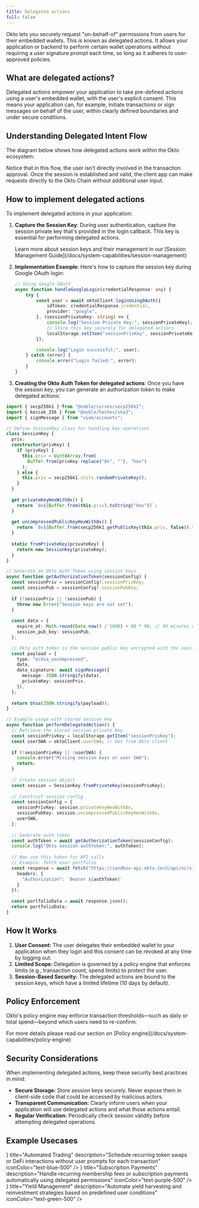 ```yaml
---
title: Delegated actions
full: false
---
```



<AIMarkdownComponent isIndex={false} />

Okto lets you securely request "on-behalf-of" permissions from users for their embedded wallets. This is known as delegated actions. It allows your application or backend to perform certain wallet operations without requiring a user signature prompt each time, so long as it adheres to user-approved policies.

## What are delegated actions?

Delegated actions empower your application to take pre-defined actions using a user's embedded wallet, with the user's explicit consent. This means your application can, for example, initiate transactions or sign messages on behalf of the user, within clearly defined boundaries and under secure conditions.

## Understanding Delegated Intent Flow

The diagram below shows how delegated actions work within the Okto ecosystem:

<FullscreenImage 
  src="/images/okto-auth-delegated-flow.png" 
  alt="Okto Delegated Flow" 
  className="w-3/4 md:w-2/3 max-w-full rounded-lg shadow-md mx-auto" 
/>

Notice that in this flow, the user isn't directly involved in the transaction approval. Once the session is established and valid, the client app can make requests directly to the Okto Chain without additional user input.

## How to implement delegated actions

To implement delegated actions in your application:

1. **Capture the Session Key**:
   During user authentication, capture the session private key that's provided in the login callback. This key is essential for performing delegated actions.

   <Callout type="info">
   Learn more about session keys and their management in our [Session Management Guide](/docs/system-capabilities/session-management)
   </Callout>

2. **Implementation Example**:
   Here's how to capture the session key during Google OAuth login:

   ```typescript
   // Using Google OAuth
   async function handleGoogleLogin(credentialResponse: any) {
       try {
           const user = await oktoClient.loginUsingOAuth({
               idToken: credentialResponse.credential,
               provider: "google",
           }, (sessionPrivateKey: string) => {
               console.log("Session Private Key:", sessionPrivateKey);
               // Store this key securely for delegated actions
               localStorage.setItem("sessionPrivKey", sessionPrivateKey);
           });

           console.log("Login successful:", user);
       } catch (error) {
           console.error("Login failed:", error);
       }
   }
   ```
  
  3. **Creating the Okto Auth Token for delegated actions**: Once you have the session key, you can generate an authorization token to make delegated actions:

  ```typescript
  import { secp256k1 } from "@noble/curves/secp256k1";
  import { keccak_256 } from "@noble/hashes/sha3";
  import { signMessage } from "viem/accounts";

  // Define SessionKey class for handling key operations
  class SessionKey {
    priv;
    constructor(privKey) {
      if (privKey) {
        this.priv = Uint8Array.from(
          Buffer.from(privKey.replace("0x", ""), "hex")
        );
      } else {
        this.priv = secp256k1.utils.randomPrivateKey();
      }
    }
    
    get privateKeyHexWith0x() {
      return `0x${Buffer.from(this.priv).toString("hex")}`;
    }
    
    get uncompressedPublicKeyHexWith0x() {
      return `0x${Buffer.from(secp256k1.getPublicKey(this.priv, false)).toString("hex")}`;
    }
    
    static fromPrivateKey(privateKey) {
      return new SessionKey(privateKey);
    }
  }

  // Generate an Okto Auth Token using session keys
  async function getAuthorizationToken(sessionConfig) {
    const sessionPriv = sessionConfig?.sessionPrivKey;
    const sessionPub = sessionConfig?.sessionPubKey;
    
    if (!sessionPriv || !sessionPub) {
      throw new Error("Session keys are not set");
    }
    
    const data = {
      expire_at: Math.round(Date.now() / 1000) + 60 * 90, // 90 minutes expiry
      session_pub_key: sessionPub,
    };

    // Okto auth token is the session public key encrypted with the session private key
    const payload = {
      type: "ecdsa_uncompressed",
      data,
      data_signature: await signMessage({
        message: JSON.stringify(data),
        privateKey: sessionPriv,
      }),
    };
    
    return btoa(JSON.stringify(payload));
  }

  // Example usage with stored session key
  async function performDelegatedAction() {
    // Retrieve the stored session private key
    const sessionPrivKey = localStorage.getItem("sessionPrivKey");
    const userSWA = oktoClient.userSWA; // Get from Okto client
    
    if (!sessionPrivKey || !userSWA) {
      console.error("Missing session keys or user SWA");
      return;
    }
    
    // Create session object
    const session = SessionKey.fromPrivateKey(sessionPrivKey);
    
    // Construct session config
    const sessionConfig = {
      sessionPrivKey: session.privateKeyHexWith0x,
      sessionPubKey: session.uncompressedPublicKeyHexWith0x,
      userSWA,
    };
    
    // Generate auth token
    const authToken = await getAuthorizationToken(sessionConfig);
    console.log("Okto session authToken:", authToken);
    
    // Now use this token for API calls
    // Example: fetch user portfolio
    const response = await fetch("https://sandbox-api.okto.tech/api/oc/v1/aggregated-portfolio", {
      headers: {
        "Authorization": `Bearer ${authToken}`
      }
    });
    
    const portfolioData = await response.json();
    return portfolioData;
  }
  ```


## How It Works
1. **User Consent:** The user delegates their embedded wallet to your application when they login and this consent can be revoked at any time by logging out.
2. **Limited Scope:** Delegation is governed by a policy engine that enforces limits (e.g., transaction count, spend limits) to protect the user.
3. **Session-Based Security:** The delegated actions are bound to the session keys, which have a limited lifetime (10 days by default).

## Policy Enforcement
Okto's policy engine may enforce transaction thresholds—such as daily or total spend—beyond which users need to re-confirm.

<Callout type="info">
For more details please read our section on [Policy engine](/docs/system-capabilities/policy-engine)
</Callout>

## Security Considerations

When implementing delegated actions, keep these security best practices in mind:

- **Secure Storage:** Store session keys securely. Never expose them in client-side code that could be accessed by malicious actors.
- **Transparent Communication:** Clearly inform users when your application will use delegated actions and what those actions entail.
- **Regular Verification:** Periodically check session validity before attempting delegated operations.

## Example Usecases

<div className="grid grid-cols-1 md:grid-cols-3 gap-6">
  <FeatureCard
    icon={<LuArrowRightLeft size={20} />}
    title="Automated Trading"
    description="Schedule recurring token swaps or DeFi interactions without user prompts for each transaction"
    iconColor="text-blue-500"
  />
  <FeatureCard
    icon={<LuCalendarClock size={20} />}
    title="Subscription Payments"
    description="Handle recurring membership fees or subscription payments automatically using delegated permissions"
    iconColor="text-purple-500"
  />
  <FeatureCard
    icon={<LuSprout size={20} />}
    title="Yield Management"
    description="Automate yield harvesting and reinvestment strategies based on predefined user conditions"
    iconColor="text-green-500"
  />
</div>


